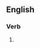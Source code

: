 ==English==

===Verb===
{{head|en|present participle}}

# {{present participle of|familiarize|lang=en|nocat=1}}